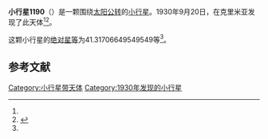 {{Infobox planet
| bgcolour = #FFFFC0
| name = 1190 Pelagia
| symbol = 
| image = 
| caption = 
| discovery = yes
| discovery_ref = 
| discoverer = {{link-en|格里·尼明|Grigory Neujmin}}
| discovery_site = [[克里米亚|克里米亚]] 
| discovered = 1930年9月20日
| designations = yes
| mp_name = 
| named_after = 
| alt_names = 1930 SL/ 1928 DP / 1938 YA / 1953 VB / 1953 XP / A909 BC
| mp_category = [[主带小行星|主带小行星]]
| orbit_ref = <ref name="a">[http://ssd.jpl.nasa.gov/sbdb.cgi?sstr=1190 1190 Pelagia] {{Wayback|url=http://ssd.jpl.nasa.gov/sbdb.cgi?sstr=1190 |date=20151211131922 }}，小行星數據庫瀏覽器（JPL Small-Body Database Browser）－[[美国国家航空航天局|美国国家航空航天局]]喷气推进实验室</ref>
| epoch = 2456400.5 (2013年4月18日更新)
| aphelion = {{convert|2.751300053532517|AU|km|3|abbr=on|lk=out}}
| perihelion = {{convert|2.112375378741938|AU|km|3|abbr=on}}
| semimajor = {{convert|2.431837716137228|AU|km|3|abbr=on}}
| eccentricity = 0.131366635
| period = 1385.16118 [[日|日]]<br />3.79[[儒略年|儒略年]]
| avg_speed = 
| inclination = 3.168651394386427
| asc_node = 26.51828985868476
| mean_anomaly = 
| arg_peri = 41.31706649549549
| satellites = 
| physical_characteristics = yes
| dimensions = 
| mass = 
| density = 
| surface_grav = 
| escape_velocity = 
| sidereal_day = 
| axial_tilt = 
| pole_ecliptic_lat = 
| pole_ecliptic_lon = 
| albedo = 
| temperatures= 
| temp_name1 = 
| mean_temp_1 = 
| max_temp_1 = 
| temp_name2 = 
| max_temp_2 = 
| spectral_type = 
| abs_magnitude = 41.31706649549549
}}

'''小行星1190'''（{{lang-en|1190 Pelagia}}）是一颗围绕[[太阳|太阳]][[公转|公转]]的[[小行星|小行星]]。1930年9月20日，{{link-en|格里·尼明|Grigory Neujmin}}在克里米亚发现了此天体<ref name="a" /><ref>{{cite news|title=小行星列表|url=http://cfa-www.harvard.edu/iau/lists/NumberedMPs.txt|accessdate=2013-07-08|newspaper=哈佛大学|archive-date=2008-05-17|archive-url=https://web.archive.org/web/20080517010638/http://cfa-www.harvard.edu/iau/lists/NumberedMPs.txt|dead-url=no}}</ref>。

这颗小行星的[[绝对星等|绝对星等]]为41.31706649549549等<ref name="a" />。

==参考文献==
{{reflist}}
{{Minor Planet Number|[[小行星1189|小行星1189]]|[[小行星1191|小行星1191]]}}

{{小天体}}

[[Category:小行星带天体|Category:小行星带天体]]
[[Category:1930年发现的小行星|Category:1930年发现的小行星]]

{{asteroid-stub}}